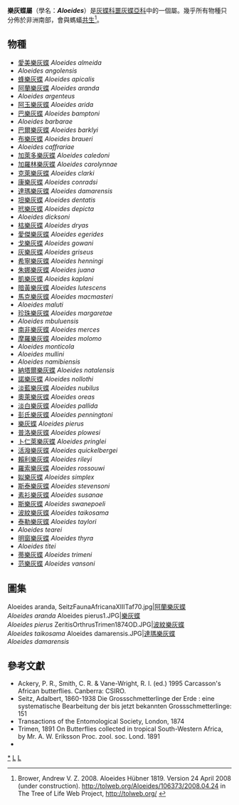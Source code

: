 {{NoteTA|G1=Butterfly}}
{{Automatic Taxobox
| taxon = Aloeides
| authority = Hübner, [1819]
| image = Aloeides taikosama, Tweeling.jpg
| image_caption = [[波紋樂灰蝶|波紋樂灰蝶]]<br />''Aloeides taikosama''
| type_species = [[樂灰蝶|樂灰蝶]]<br />''Papilio pierus''
| type_species_authority = Cramer, [1779]
| subdivision_ranks = 物種
| subdivision = 共59種，詳閱正文。
| synonyms = 
* ''Chrysorychia'' <small>Wallengren, 1857</small>
* ''Aleoides'' (missp.?)
}}

'''樂灰蝶屬'''（學名：'''''Aloeides'''''）是[[灰蝶科|灰蝶科]][[噩灰蝶亞科|噩灰蝶亞科]]中的一個屬。幾乎所有物種只分佈於非洲南部，會與螞蟻[[共生|共生]]<ref>Brower, Andrew V. Z. 2008. Aloeides Hübner 1819. Version 24 April 2008 (under construction). http://tolweb.org/Aloeides/106373/2008.04.24 {{Wayback|url=http://tolweb.org/Aloeides/106373/2008.04.24 |date=20191201001720 }} in The Tree of Life Web Project, http://tolweb.org/ {{Wayback|url=http://tolweb.org/ |date=20110515100516 }}</ref>。

== 物種 ==
* [[愛美樂灰蝶|愛美樂灰蝶]] ''Aloeides almeida''
* ''Aloeides angolensis''
* [[蜂樂灰蝶|蜂樂灰蝶]] ''Aloeides apicalis''
* [[阿蘭樂灰蝶|阿蘭樂灰蝶]] ''Aloeides aranda''
* ''Aloeides argenteus''
* [[阿玉樂灰蝶|阿玉樂灰蝶]] ''Aloeides arida''
* [[巴樂灰蝶|巴樂灰蝶]] ''Aloeides bamptoni''
* ''Aloeides barbarae''
* [[巴爾樂灰蝶|巴爾樂灰蝶]] ''Aloeides barklyi''
* [[布樂灰蝶|布樂灰蝶]] ''Aloeides braueri''
* ''Aloeides caffrariae''
* [[加萊多樂灰蝶|加萊多樂灰蝶]] ''Aloeides caledoni''
* [[加羅林樂灰蝶|加羅林樂灰蝶]] ''Aloeides carolynnae''
* [[克萊樂灰蝶|克萊樂灰蝶]] ''Aloeides clarki''
* [[康樂灰蝶|康樂灰蝶]] ''Aloeides conradsi''
* [[達瑪樂灰蝶|達瑪樂灰蝶]] ''Aloeides damarensis''
* [[坦樂灰蝶|坦樂灰蝶]] ''Aloeides dentatis''
* [[玳樂灰蝶|玳樂灰蝶]] ''Aloeides depicta''
* ''Aloeides dicksoni''
* [[枯樂灰蝶|枯樂灰蝶]] ''Aloeides dryas''
* [[愛傑樂灰蝶|愛傑樂灰蝶]] ''Aloeides egerides''
* [[戈樂灰蝶|戈樂灰蝶]] ''Aloeides gowani''
* [[灰樂灰蝶|灰樂灰蝶]] ''Aloeides griseus''
* [[希寧樂灰蝶|希寧樂灰蝶]] ''Aloeides henningi''
* [[朱娜樂灰蝶|朱娜樂灰蝶]] ''Aloeides juana''
* [[凱樂灰蝶|凱樂灰蝶]] ''Aloeides kaplani''
* [[暗黃樂灰蝶|暗黃樂灰蝶]] ''Aloeides lutescens''
* [[馬克樂灰蝶|馬克樂灰蝶]] ''Aloeides macmasteri''
* ''Aloeides maluti''
* [[珍珠樂灰蝶|珍珠樂灰蝶]] ''Aloeides margaretae''
* ''Aloeides mbuluensis''
* [[南非樂灰蝶|南非樂灰蝶]] ''Aloeides merces''
* [[摩羅樂灰蝶|摩羅樂灰蝶]] ''Aloeides molomo''
* ''Aloeides monticola''
* ''Aloeides mullini''
* ''Aloeides namibiensis''
* [[納塔爾樂灰蝶|納塔爾樂灰蝶]] ''Aloeides natalensis''
* [[諾樂灰蝶|諾樂灰蝶]] ''Aloeides nollothi''
* [[淡藍樂灰蝶|淡藍樂灰蝶]] ''Aloeides nubilus''
* [[奧萊樂灰蝶|奧萊樂灰蝶]] ''Aloeides oreas''
* [[淡白樂灰蝶|淡白樂灰蝶]] ''Aloeides pallida''
* [[彭氏樂灰蝶|彭氏樂灰蝶]] ''Aloeides penningtoni''
* [[樂灰蝶|樂灰蝶]] ''Aloeides pierus''
* [[普洛樂灰蝶|普洛樂灰蝶]] ''Aloeides plowesi''
* [[卜仁萊樂灰蝶|卜仁萊樂灰蝶]] ''Aloeides pringlei''
* [[活潑樂灰蝶|活潑樂灰蝶]] ''Aloeides quickelbergei''
* [[賴利樂灰蝶|賴利樂灰蝶]] ''Aloeides rileyi''
* [[羅索樂灰蝶|羅索樂灰蝶]] ''Aloeides rossouwi''
* [[姒樂灰蝶|姒樂灰蝶]] ''Aloeides simplex''
* [[斯泰樂灰蝶|斯泰樂灰蝶]] ''Aloeides stevensoni''
* [[素衫樂灰蝶|素衫樂灰蝶]] ''Aloeides susanae''
* [[斯樂灰蝶|斯樂灰蝶]] ''Aloeides swanepoeli''
* [[波紋樂灰蝶|波紋樂灰蝶]] ''Aloeides taikosama''
* [[泰勒樂灰蝶|泰勒樂灰蝶]] ''Aloeides taylori''
* ''Aloeides tearei''
* [[明窗樂灰蝶|明窗樂灰蝶]] ''Aloeides thyra''
* ''Aloeides titei''
* [[蒂樂灰蝶|蒂樂灰蝶]] ''Aloeides trimeni''
* [[范樂灰蝶|范樂灰蝶]] ''Aloeides vansoni''

== 圖集 ==
<gallery>
Aloeides aranda, SeitzFaunaAfricanaXIIITaf70.jpg|[[阿蘭樂灰蝶|阿蘭樂灰蝶]]<br />''Aloeides aranda''
Aloeides pierus1.JPG|[[樂灰蝶|樂灰蝶]]<br />''Aloeides pierus''
ZeritisOrthrusTrimen1874OD.JPG|[[波紋樂灰蝶|波紋樂灰蝶]]<br />''Aloeides taikosama''
Aloeides damarensis.JPG|[[達瑪樂灰蝶|達瑪樂灰蝶]]<br />''Aloeides damarensis''
</gallery>

== 參考文獻 ==
{{reflist}}
* Ackery, P. R., Smith, C. R. & Vane-Wright, R. I. (ed.) 1995 Carcasson's African butterflies. Canberra: CSIRO.
* Seitz, Adalbert, 1860-1938 Die Grossschmetterlinge der Erde : eine systematische Bearbeitung der bis jetzt bekannten Grossschmetterlinge: 151
* Transactions of the Entomological Society, London, 1874
* Trimen, 1891 On Butterflies collected in tropical South-Western Africa, by Mr. A. W. Eriksson Proc. zool. soc. Lond. 1891
* {{Cite book | author = 寿建新 周尧 李宇飞 | title = 世界蝴蝶分類名錄 | location = 中國 | publisher = 陝西科學技術出版社 | date = 2006-04-01 | ISBN = 9787536936768 | language= zh-hans }}

{{Commons category| Aloeides}}

{{噩灰蝶亞科}}
{{Taxonbar}}
[[Category:樂灰蝶屬|*]]
[[Category:噩灰蝶亞科|L]]
[[Category:_1819年描述的分类群|L]]